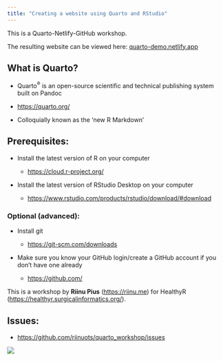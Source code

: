 ```yaml
---
title: "Creating a website using Quarto and RStudio"
---
```


This is a Quarto-Netlify-GitHub workshop.

The resulting website can be viewed here: [quarto-demo.netlify.app](https://quarto-demo.netlify.app/){target="_blank"}

## What is Quarto?

-   Quarto^®^ is an open-source scientific and technical publishing system built on Pandoc

-   [https://quarto.org/](https://quarto.org/){target="_blank"}

-   Colloquially known as the 'new R Markdown'

## Prerequisites:

-   Install the latest version of R on your computer

    -   [https://cloud.r-project.org/](https://cloud.r-project.org/){target="_blank"}

-   Install the latest version of RStudio Desktop on your computer

    -   [https://www.rstudio.com/products/rstudio/download/#download](https://www.rstudio.com/products/rstudio/download/#download){target="_blank"}

### Optional (advanced):

-   Install git

    -   [https://git-scm.com/downloads](https://git-scm.com/downloads){target="_blank"}

-   Make sure you know your GitHub login/create a GitHub account if you don't have one already

    -   [https://github.com/](https://github.com/){target="_blank"}

This is a workshop by **Riinu Pius** ([https://riinu.me](https://riinu.me/){target="_blank"}) for HealthyR ([https://healthyr.surgicalinformatics.org/](https://healthyr.surgicalinformatics.org/){target="_blank"}).

## Issues:

-   <https://github.com/riinuots/quarto_workshop/issues>

![](images/shaded%20background_10.png){fig-alt="HealthyR: R for health data science"}
